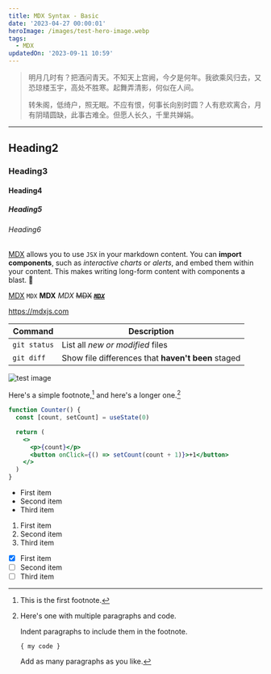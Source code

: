 ```yaml
---
title: MDX Syntax - Basic
date: '2023-04-27 00:00:01'
heroImage: /images/test-hero-image.webp
tags:
  - MDX
updatedOn: '2023-09-11 10:59'
---
```


> 明月几时有？把酒问青天。不知天上宫阙，今夕是何年。我欲乘风归去，又恐琼楼玉宇，高处不胜寒。起舞弄清影，何似在人间。
>
> 转朱阁，低绮户，照无眠。不应有恨，何事长向别时圆？人有悲欢离合，月有阴晴圆缺，此事古难全。但愿人长久，千里共婵娟。

---

## Heading2

### Heading3

#### Heading4

##### Heading5

###### Heading6

[MDX](https://mdxjs.com) allows you to use `JSX` in your markdown content. You can **import components**, such as _interactive charts_ or _alerts_, and embed them within your content. This makes writing long-form content with components a blast. 🚀

[MDX](https://mdxjs.com) `MDX` **MDX** _MDX_ ~~MDX~~ ~~_**[`MDX`](https://mdxjs.com)**_~~

https://mdxjs.com

| Command      | Description                                        |
| ------------ | -------------------------------------------------- |
| `git status` | List all _new or modified_ files                   |
| `git diff`   | Show file differences that **haven't been** staged |

![test image](/images/test-hero-image.webp)

Here's a simple footnote,[^1] and here's a longer one.[^bignote]

```jsx
function Counter() {
  const [count, setCount] = useState(0)

  return (
    <>
      <p>{count}</p>
      <button onClick={() => setCount(count + 1)}>+1</button>
    </>
  )
}
```

- First item
- Second item
- Third item

1. First item
2. Second item
3. Third item

- [x] First item
- [ ] Second item
- [ ] Third item

[^1]: This is the first footnote.
[^bignote]: Here's one with multiple paragraphs and code.

    Indent paragraphs to include them in the footnote.

    `{ my code }`

    Add as many paragraphs as you like.
